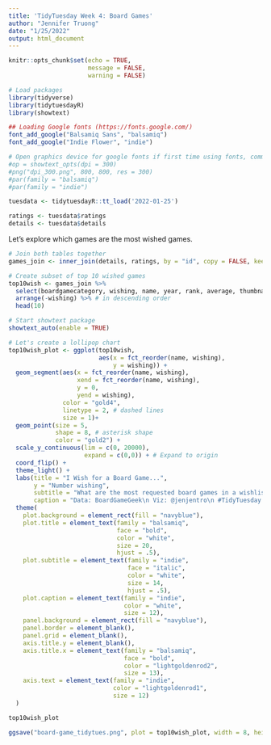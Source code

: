 ```yaml
---
title: 'TidyTuesday Week 4: Board Games'
author: "Jennifer Truong"
date: "1/25/2022"
output: html_document
---
```


```r
knitr::opts_chunk$set(echo = TRUE,
                      message = FALSE,
                      warning = FALSE)

# Load packages
library(tidyverse)
library(tidytuesdayR)
library(showtext)

## Loading Google fonts (https://fonts.google.com/)
font_add_google("Balsamiq Sans", "balsamiq")
font_add_google("Indie Flower", "indie")

# Open graphics device for google fonts if first time using fonts, comment once done
#op = showtext_opts(dpi = 300)
#png("dpi_300.png", 800, 800, res = 300)
#par(family = "balsamiq")
#par(family = "indie")
```

```r
tuesdata <- tidytuesdayR::tt_load('2022-01-25')

ratings <- tuesdata$ratings
details <- tuesdata$details
```

Let's explore which games are the most wished games.

```r
# Join both tables together
games_join <- inner_join(details, ratings, by = "id", copy = FALSE, keep = FALSE)

# Create subset of top 10 wished games
top10wish <- games_join %>%
  select(boardgamecategory, wishing, name, year, rank, average, thumbnail) %>%
  arrange(-wishing) %>% # in descending order
  head(10)
```


```r
# Start showtext package
showtext_auto(enable = TRUE)

# Let's create a lollipop chart
top10wish_plot <- ggplot(top10wish,
                         aes(x = fct_reorder(name, wishing), 
                             y = wishing)) +
  geom_segment(aes(x = fct_reorder(name, wishing),
                   xend = fct_reorder(name, wishing), 
                   y = 0,
                   yend = wishing),
               color = "gold4",
               linetype = 2, # dashed lines
               size = 1)+
  geom_point(size = 5,
             shape = 8, # asterisk shape
             color = "gold2") +
  scale_y_continuous(lim = c(0, 20000),
                     expand = c(0,0)) + # Expand to origin
  coord_flip() +
  theme_light() +
  labs(title = "I Wish for a Board Game...",
       y = "Number wishing",
       subtitle = "What are the most requested board games in a wishlist?",
       caption = "Data: BoardGameGeek\n Viz: @jenjentro\n #TidyTuesday 2022 W4") +
  theme(
    plot.background = element_rect(fill = "navyblue"),
    plot.title = element_text(family = "balsamiq",
                              face = "bold",
                              color = "white",
                              size = 20,
                              hjust = .5),
    plot.subtitle = element_text(family = "indie",
                                 face = "italic",
                                 color = "white",
                                 size = 14, 
                                 hjust = .5),
    plot.caption = element_text(family = "indie",
                                color = "white",
                                size = 12),
    panel.background = element_rect(fill = "navyblue"),
    panel.border = element_blank(),
    panel.grid = element_blank(),
    axis.title.y = element_blank(),
    axis.title.x = element_text(family = "balsamiq",
                                face = "bold",
                                color = "lightgoldenrod2",
                                size = 13),
    axis.text = element_text(family = "indie",
                             color = "lightgoldenrod1",
                             size = 12)
  )

top10wish_plot
```

```r
ggsave("board-game_tidytues.png", plot = top10wish_plot, width = 8, height = 5, dpi = 300)

```

